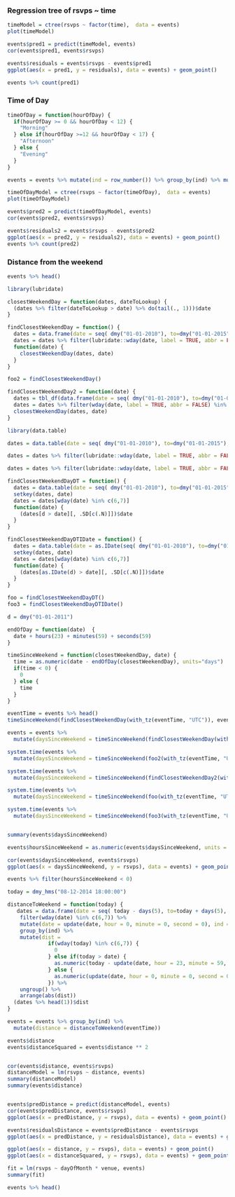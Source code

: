 ### Regression tree of rsvps ~ time

```r
timeModel = ctree(rsvps ~ factor(time),  data = events)
plot(timeModel)

events$pred1 = predict(timeModel, events)
cor(events$pred1, events$rsvps)

events$residuals = events$rsvps - events$pred1
ggplot(aes(x = pred1, y = residuals), data = events) + geom_point()

events %>% count(pred1)
```



### Time of Day
```r
timeOfDay = function(hourOfDay) {
  if(hourOfDay >= 0 && hourOfDay < 12) {
    "Morning"
  } else if(hourOfDay >=12 && hourOfDay < 17) {
    "Afternoon"
  } else {
    "Evening"
  }
}

events = events %>% mutate(ind = row_number()) %>% group_by(ind) %>% mutate(timeOfDay = timeOfDay(hour))

timeOfDayModel = ctree(rsvps ~ factor(timeOfDay),  data = events)
plot(timeOfDayModel)

events$pred2 = predict(timeOfDayModel, events)
cor(events$pred2, events$rsvps)

events$residuals2 = events$rsvps - events$pred2
ggplot(aes(x = pred2, y = residuals2), data = events) + geom_point()
events %>% count(pred2)
```

### Distance from the weekend

```r
events %>% head()

library(lubridate)

closestWeekendDay = function(dates, dateToLookup) {
  (dates %>% filter(dateToLookup > date) %>% do(tail(., 1)))$date
} 

findClosestWeekendDay = function() {
  dates = data.frame(date = seq( dmy("01-01-2010"), to=dmy("01-01-2015"), by="day" ))
  dates = dates %>% filter(lubridate::wday(date, label = TRUE, abbr = FALSE) %in% c("Saturday", "Sunday"))
  function(date) {    
    closestWeekendDay(dates, date)
  }
}

foo2 = findClosestWeekendDay()

findClosestWeekendDay2 = function(date) {
  dates = tbl_df(data.frame(date = seq( dmy("01-01-2010"), to=dmy("01-01-2015"), by="day" )))
  dates = dates %>% filter(wday(date, label = TRUE, abbr = FALSE) %in% c("Saturday", "Sunday"))
  closestWeekendDay(dates, date)
}

library(data.table)

dates = data.table(date = seq( dmy("01-01-2010"), to=dmy("01-01-2015"), by="day" ))

dates = dates %>% filter(lubridate::wday(date, label = TRUE, abbr = FALSE) %in% c("Saturday", "Sunday"))

dates = dates %>% filter(lubridate::wday(date, label = TRUE, abbr = FALSE) %in% c("Saturday", "Sunday"))

findClosestWeekendDayDT = function() {
  dates = data.table(date = seq( dmy("01-01-2010"), to=dmy("01-01-2015"), by="day" ))
  setkey(dates, date)
  dates = dates[wday(date) %in% c(6,7)]
  function(date) {        
    (dates[d > date][, .SD[c(.N)]])$date
  }
}

findClosestWeekendDayDTIDate = function() {
  dates = data.table(date = as.IDate(seq( dmy("01-01-2010"), to=dmy("01-01-2015"), by="day" )))
  setkey(dates, date)
  dates = dates[wday(date) %in% c(6,7)]
  function(date) {        
    (dates[as.IDate(d) > date][, .SD[c(.N)]])$date
  }
}

foo = findClosestWeekendDayDT()
foo3 = findClosestWeekendDayDTIDate()

d = dmy("01-01-2011")

endOfDay = function(date)  {
  date + hours(23) + minutes(59) + seconds(59)
}

timeSinceWeekend = function(closestWeekendDay, date) {
  time = as.numeric(date - endOfDay(closestWeekendDay), units="days")
  if(time < 0) {
    0
  } else {
    time
  }
}

eventTime = events %>% head()
timeSinceWeekend(findClosestWeekendDay(with_tz(eventTime, "UTC")), eventTime)

events = events %>% 
  mutate(daysSinceWeekend = timeSinceWeekend(findClosestWeekendDay(with_tz(eventTime, "UTC")), eventTime))

system.time(events %>% 
  mutate(daysSinceWeekend = timeSinceWeekend(foo2(with_tz(eventTime, "UTC")), eventTime)))

system.time(events %>% 
  mutate(daysSinceWeekend = timeSinceWeekend(findClosestWeekendDay2(with_tz(eventTime, "UTC")), eventTime)))

system.time(events %>% 
  mutate(daysSinceWeekend = timeSinceWeekend(foo(with_tz(eventTime, "UTC")), eventTime)))

system.time(events %>% 
  mutate(daysSinceWeekend = timeSinceWeekend(foo3(with_tz(eventTime, "UTC")), eventTime)))


summary(events$daysSinceWeekend)

events$hoursSinceWeekend = as.numeric(events$daysSinceWeekend, units = "days")

cor(events$daysSinceWeekend, events$rsvps)
ggplot(aes(x = daysSinceWeekend, y = rsvps), data = events) + geom_point()

events %>% filter(hoursSinceWeekend < 0)
```

```r
today = dmy_hms("08-12-2014 18:00:00")

distanceToWeekend = function(today) {
   dates = data.frame(date = seq( today - days(5), to=today + days(5), by="day" )) %>% 
    filter(wday(date) %in% c(6,7)) %>%
    mutate(date = update(date, hour = 0, minute = 0, second = 0), ind = row_number()) %>%
    group_by(ind) %>%
    mutate(dist = 
             if(wday(today) %in% c(6,7)) {
               0
             } else if(today > date) { 
               as.numeric(today - update(date, hour = 23, minute = 59, second = 59), units="hours")
             } else { 
               as.numeric(update(date, hour = 0, minute = 0, second = 0) - today, units="hours")
             }) %>%
    ungroup() %>%
    arrange(abs(dist))
  (dates %>% head(1))$dist
}

events = events %>% group_by(ind) %>%
  mutate(distance = distanceToWeekend(eventTime))

events$distance
events$distanceSquared = events$distance ** 2


cor(events$distance, events$rsvps)
distanceModel = lm(rsvps ~ distance, events)
summary(distanceModel)
summary(events$distance)


events$predDistance = predict(distanceModel, events)
cor(events$predDistance, events$rsvps)
ggplot(aes(x = predDistance, y = rsvps), data = events) + geom_point()

events$residualsDistance = events$predDistance - events$rsvps
ggplot(aes(x = predDistance, y = residualsDistance), data = events) + geom_point()

ggplot(aes(x = distance, y = rsvps), data = events) + geom_point()
ggplot(aes(x = distanceSquared, y = rsvps), data = events) + geom_point()

fit = lm(rsvps ~ dayOfMonth * venue, events)
summary(fit)

events %>% head()

```